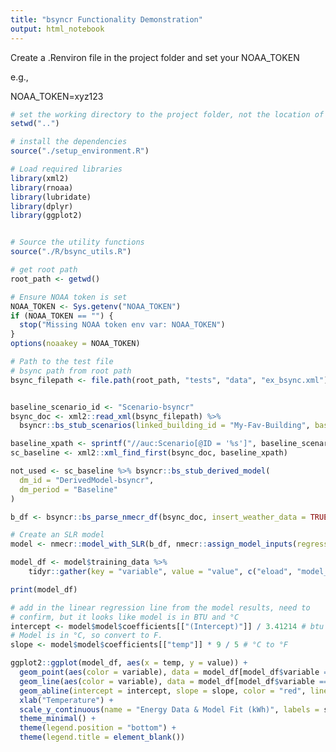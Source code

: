 ```yaml
---
title: "bsyncr Functionality Demonstration"
output: html_notebook
---
```


Create a .Renviron file in the project folder and set your NOAA_TOKEN

e.g.,

NOAA_TOKEN=xyz123


```r
# set the working directory to the project folder, not the location of this file.
setwd("..")

# install the dependencies
source("./setup_environment.R")

# Load required libraries
library(xml2)
library(rnoaa)
library(lubridate)
library(dplyr)
library(ggplot2)


# Source the utility functions
source("./R/bsync_utils.R")

# get root path
root_path <- getwd()

# Ensure NOAA token is set
NOAA_TOKEN <- Sys.getenv("NOAA_TOKEN")
if (NOAA_TOKEN == "") {
  stop("Missing NOAA token env var: NOAA_TOKEN")
}
options(noaakey = NOAA_TOKEN)
```

```r
# Path to the test file
# bsync path from root path
bsync_filepath <- file.path(root_path, "tests", "data", "ex_bsync.xml")


baseline_scenario_id <- "Scenario-bsyncr"
bsync_doc <- xml2::read_xml(bsync_filepath) %>%
  bsyncr::bs_stub_scenarios(linked_building_id = "My-Fav-Building", baseline_id = baseline_scenario_id)

baseline_xpath <- sprintf("//auc:Scenario[@ID = '%s']", baseline_scenario_id)
sc_baseline <- xml2::xml_find_first(bsync_doc, baseline_xpath)

not_used <- sc_baseline %>% bsyncr::bs_stub_derived_model(
  dm_id = "DerivedModel-bsyncr",
  dm_period = "Baseline"
)

b_df <- bsyncr::bs_parse_nmecr_df(bsync_doc, insert_weather_data = TRUE)
```

```r
# Create an SLR model
model <- nmecr::model_with_SLR(b_df, nmecr::assign_model_inputs(regression_type = "SLR"))

model_df <- model$training_data %>%
    tidyr::gather(key = "variable", value = "value", c("eload", "model_fit"))

print(model_df)

# add in the linear regression line from the model results, need to
# confirm, but it looks like model is in BTU and °C
intercept <- model$model$coefficients[["(Intercept)"]] / 3.41214 # btu to kwh
# Model is in °C, so convert to F.
slope <- model$model$coefficients[["temp"]] * 9 / 5 # °C to °F

ggplot2::ggplot(model_df, aes(x = temp, y = value)) +
  geom_point(aes(color = variable), data = model_df[model_df$variable == "eload", ]) +
  geom_line(aes(color = variable), data = model_df[model_df$variable == "model_fit", ]) +
  geom_abline(intercept = intercept, slope = slope, color = "red", linetype = "dashed") +
  xlab("Temperature") +
  scale_y_continuous(name = "Energy Data & Model Fit (kWh)", labels = scales::comma) +
  theme_minimal() +
  theme(legend.position = "bottom") +
  theme(legend.title = element_blank())

```
